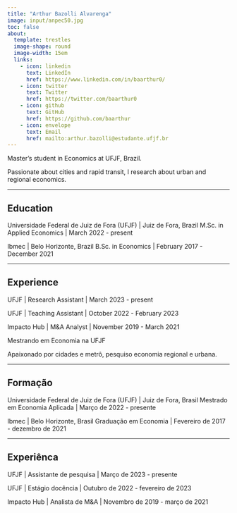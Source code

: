 ```yaml
---
title: "Arthur Bazolli Alvarenga"
image: input/anpec50.jpg
toc: false
about: 
  template: trestles
  image-shape: round
  image-width: 15em
  links:
    - icon: linkedin
      text: LinkedIn
      href: https://www.linkedin.com/in/baarthur0/
    - icon: twitter
      text: Twitter
      href: https://twitter.com/baarthur0
    - icon: github
      text: GitHub
      href: https://github.com/baarthur
    - icon: envelope
      text: Email
      href: mailto:arthur.bazolli@estudante.ufjf.br
---
```


::: {.content-visible when-profile="english"}
Master's student in Economics at UFJF, Brazil. 

Passionate about cities and rapid transit, I research about urban and regional economics.

---

## Education

Universidade Federal de Juiz de Fora (UFJF) | Juiz de Fora, Brazil
M.Sc. in Applied Economics | March 2022 - present   

Ibmec | Belo Horizonte, Brazil
B.Sc. in Economics | February 2017 - December 2021

---

## Experience

UFJF | Research Assistant | March 2023 - present

UFJF | Teaching Assistant | October 2022 - February 2023

Impacto Hub | M&A Analyst | November 2019 - March 2021
:::



::: {.content-visible when-profile="portuguese"}
Mestrando em Economia na UFJF 

Apaixonado por cidades e metrô, pesquiso economia regional e urbana.

---

## Formação

Universidade Federal de Juiz de Fora (UFJF) | Juiz de Fora, Brasil
Mestrado em Economia Aplicada | Março de 2022 - presente  

Ibmec | Belo Horizonte, Brasil
Graduação em Economia | Fevereiro de 2017 - dezembro de 2021

---

## Experiênca

UFJF | Assistante de pesquisa | Março de 2023 - presente

UFJF | Estágio docência | Outubro de 2022 - fevereiro de 2023

Impacto Hub | Analista de M&A | Novembro de 2019 - março de 2021
:::
